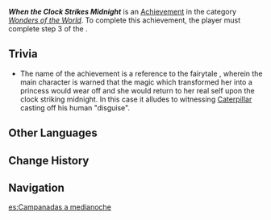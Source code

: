 {{Achievement Infobox
|id           = 81376
|order id     = 1360
|category     = Wonders of the World
|description  = Discover Caterpillar's true identity.
|requirements = Earned during ''[[An Eye for an Eye]]''.
|primogems    = 5
|tracking     = 
|topic        = 
|type         = Quest
|quest        = 
|hidden       = 1
}}
'''''When the Clock Strikes Midnight''''' is an [[Achievement]] in the category ''[[Wonders of the World]]''. To complete this achievement, the player must complete step 3 of the {{Quest|An Eye for an Eye}}.

==Trivia==
*The name of the achievement is a reference to the fairytale ''{{w|Cinderella}}'', wherein the main character is warned that the magic which transformed her into a princess would wear off and she would return to her real self upon the clock striking midnight. In this case it alludes to witnessing [[Caterpillar]] casting off his human "disguise".

==Other Languages==
{{Other Languages
|en      = When the Clock Strikes Midnight
|zhs     = 当午夜钟声敲响
|zhs_rm  = 
|zht     = 當午夜鐘聲敲響
|zht_rm  = 
|zh_tl   = 
|ja      = 午前零時の鐘が鳴るころ
|ja_rm   = Gozen Reiji no Kane ga Naru Koro
|ja_tl   = When the Bell Rings at Midnight
|ko      = 자정의 종소리가 울릴 때
|ko_rm   = 
|ko_tl   = 
|es      = Campanadas a medianoche
|es_tl   = Chimes at Midnight
|fr      = Aux 24 coups de la cloche
|fr_tl   = At the 24 Strokes of the Bell
|ru      = Полночный звон
|ru_tl   = 
|th      = เมื่อเสียงนาฬิกาบอกเวลายามเที่ยงคืน
|th_rm   = 
|th_tl   = 
|vi      = Khi Tiếng Chuông Nửa Đêm Vang Lên
|vi_tl   = 
|de      = Wenn die Uhr Mitternacht schlägt
|de_tl   = When the Clock Strikes Midnight
|id      = Saat Jarum Jam Menunjukkan Tengah Malam
|id_tl   = When the Clock Strikes Midnight
|pt      = Quando o Relógio Chega à Meia-Noite
|pt_tl   = 
|tr      = Saat On İkiyi Gösterdiğinde
|tr_tl   = When The Clock Shows Twelve
|it      = Allo scoccare della mezzanotte
|it_tl   = 
}}

==Change History==
{{Change History|4.1}}

==Navigation==
{{Achievement Navbox}}

[[es:Campanadas a medianoche]]